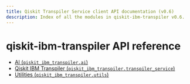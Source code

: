 ```yaml
---
title: Qiskit Transpiler Service client API documentation (v0.6)
description: Index of all the modules in qiskit-ibm-transpiler v0.6.
---
```


# qiskit-ibm-transpiler API reference

*   [AI (`qiskit_ibm_transpiler.ai`)](ai)
*   [Qiskit IBM Transpiler (`qiskit_ibm_transpiler.transpiler_service`)](transpiler-service)
*   [Utilities (`qiskit_ibm_transpiler.utils`)](utils)

